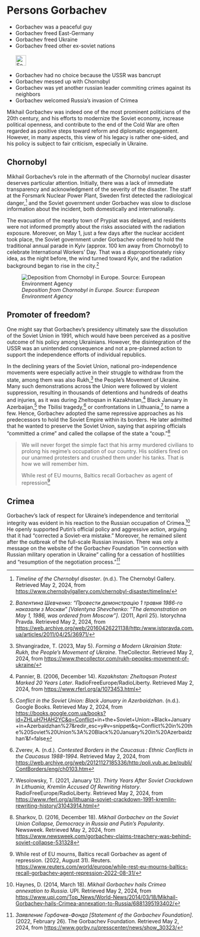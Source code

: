 # Persons Gorbachev {#sec-persons-gorbachev}

::: {.callout-caution title="Myth"}
- Gorbachev was a peaceful guy 
- Gorbachev freed East-Germany
- Gorbachev freed Ukraine
- Gorbachev freed other ex-soviet nations
[<br></br>![Search for topic in EUvsDisinfo](../all_common_img/EUvsDisinfo_400x240.jpg){height=2em}](https://euvsdisinfo.eu/disinformation-cases/?text=Mikhail%20Gorbachev&sort=relevance)
:::

::: {.callout-tip title="Truth"}
- Gorbachev had no choice because the USSR was bancrupt
- Gorbachev messed up with Chornobyl 
- Gorbachev was yet another russian leader commiting crimes against its neighbors
- Gorbachev welcomed Russia's invasion of Crimea 
:::

Mikhail Gorbachev was indeed one of the most prominent politicians of the 20th century, and his efforts to modernize the Soviet economy, increase political openness, and contribute to the end of the Cold War are often regarded as positive steps toward reform and diplomatic engagement. However, in many aspects, this view of his legacy is rather one-sided, and his policy is subject to fair criticism, especially in Ukraine.


## Chornobyl

Mikhail Gorbachev's role in the aftermath of the Chornobyl nuclear disaster deserves particular attention. Initially, there was a lack of immediate transparency and acknowledgment of the severity of the disaster. The staff at the Forsmark Nuclear Power Plant, Sweden first detected the radiological danger,[^persons-gorbachev-2] and the Soviet government under Gorbachev was slow to disclose information about the incident, both domestically and internationally.

The evacuation of the nearby town of Prypiat was delayed, and residents were not informed promptly about the risks associated with the radiation exposure. Moreover, on May 1, just a few days after the nuclear accident took place, the Soviet government under Gorbachev ordered to hold the traditional annual parade in Kyiv (approx. 100 km away from Chornobyl) to celebrate International Workers’ Day. That was a disproportionately risky idea, as the night before, the wind turned toward Kyiv, and the radiation background began to rise in the city.[^persons-gorbachev-3]

![*Deposition from Chornobyl in Europe. Source: European Environment Agency*](Chornobyl.jpg)



## Promoter of freedom?

One might say that Gorbachev's presidency ultimately saw the dissolution of the Soviet Union in 1991, which would have been perceived as a positive outcome of his policy among Ukrainians. However, the disintegration of the USSR was an unintended consequence and not a pre-planned action to support the independence efforts of individual republics.

In the declining years of the Soviet Union, national pro-independence movements were especially active in their struggle to withdraw from the state, among them was also Rukh,[^persons-gorbachev-4] the People’s Movement of Ukraine. Many such demonstrations across the Union were followed by violent suppression, resulting in thousands of detentions and hundreds of deaths and injuries, as it was during Zheltoqsan in Kazakhstan,[^persons-gorbachev-5] Black January in Azerbaijan,[^persons-gorbachev-6] the Tbilisi tragedy,[^persons-gorbachev-7] or confrontations in Lithuania,[^persons-gorbachev-8] to name a few. Hence, Gorbachev adopted the same repressive approaches as his predecessors to hold the Soviet Empire within its borders. He later admitted that he wanted to preserve the Soviet Union, saying that aspiring officials “committed a crime” and called the collapse of the state a “coup.”[^persons-gorbachev-9]

> We will never forget the simple fact that his army murdered civilians to prolong his regime's occupation of our country. His soldiers fired on our unarmed protesters and crushed them under his tanks. That is how we will remember him.
>
> While rest of EU mourns, Baltics recall Gorbachev as agent of repression[^persons-gorbachev-1]


## Crimea

Gorbachev’s lack of respect for Ukraine’s independence and territorial integrity was evident in his reaction to the Russian occupation of Crimea.[^persons-gorbachev-10] He openly supported Putin’s official policy and aggressive action, arguing that it had “corrected a Soviet-era mistake.” Moreover, he remained silent after the outbreak of the full-scale Russian invasion. There was only a message on the website of the Gorbachev Foundation “in connection with Russian military operation in Ukraine” calling for a cessation of hostilities and “resumption of the negotiation process.”[^persons-gorbachev-11]


[^persons-gorbachev-2]:  *Timeline of the Chernobyl disaster*. (n.d.). The Chernobyl Gallery. Retrieved May 2, 2024, from [https://www.chernobylgallery.com/chernobyl-disaster/timeline/](https://www.chernobylgallery.com/chernobyl-disaster/timeline/)

[^persons-gorbachev-3]:  *Валентина Шевченко: “Провести демонстрацію 1 травня 1986-го наказали з Москви” \[Valentyna Shevchenko: “The demonstration on May 1, 1986, was ordered from Moscow”\]*. (2011, April 25). Istorychna Pravda. Retrieved May 2, 2024, from [https://web.archive.org/web/20160426221138/http:/www.istpravda.com.ua/articles/2011/04/25/36971/](https://web.archive.org/web/20160426221138/http:/www.istpravda.com.ua/articles/2011/04/25/36971/)

[^persons-gorbachev-4]:  Shvangiradze, T. (2023, May 5). *Forming a Modern Ukrainian State: Rukh, the People’s Movement of Ukraine*. TheCollector. Retrieved May 2, 2024, from [https://www.thecollector.com/rukh-peoples-movement-of-ukraine/](https://www.thecollector.com/rukh-peoples-movement-of-ukraine/) 

[^persons-gorbachev-5]:  Pannier, B. (2006, December 14). *Kazakhstan: Zheltoqsan Protest Marked 20 Years Later*. RadioFreeEurope/RadioLiberty. Retrieved May 2, 2024, from [https://www.rferl.org/a/1073453.html](https://www.rferl.org/a/1073453.html) 

[^persons-gorbachev-6]:  *Conflict in the Soviet Union: Black January in Azerbaidzhan*. (n.d.). Google Books. Retrieved May 2, 2024, from [https://books.google.com.ua/books?id=ZHLuH7HAH2YC\&q=Conflict](https://books.google.com.ua/books?id=ZHLuH7HAH2YC\&q=Conflict)+in+the+Soviet+Union:+Black+January+in+Azerbaidzhan%27\&redir\_esc=y\#v=snippet\&q=Conflict%20in%20the%20Soviet%20Union%3A%20Black%20January%20in%20Azerbaidzhan’\&f=false

[^persons-gorbachev-7]:  Zverev, A. (n.d.). *Contested Borders in the Caucasus : Ethnic Conflicts in the Caucasus 1988-1994*. Retrieved May 2, 2024, from [https://web.archive.org/web/20121127185336/http:/poli.vub.ac.be/publi/ContBorders/eng/ch0103.htm](https://web.archive.org/web/20121127185336/http:/poli.vub.ac.be/publi/ContBorders/eng/ch0103.htm) 

[^persons-gorbachev-8]:  Wesolowsky, T. (2021, January 12). *Thirty Years After Soviet Crackdown In Lithuania, Kremlin Accused Of Rewriting History*. RadioFreeEurope/RadioLiberty. Retrieved May 2, 2024, from  [https://www.rferl.org/a/lithuania-soviet-crackdown-1991-kremlin-rewriting-history/31043914.html](https://www.rferl.org/a/lithuania-soviet-crackdown-1991-kremlin-rewriting-history/31043914.html) 

[^persons-gorbachev-9]:  Sharkov, D. (2016, December 18). *Mikhail Gorbachev on the Soviet Union Collapse, Democracy in Russia and Putin’s Popularity*. Newsweek. Retrieved May 2, 2024, from [https://www.newsweek.com/gorbachev-claims-treachery-was-behind-soviet-collapse-531328](https://www.newsweek.com/gorbachev-claims-treachery-was-behind-soviet-collapse-531328) 

[^persons-gorbachev-10]:  Haynes, D. (2014, March 18). *Mikhail Gorbachev hails Crimea annexation to Russia*. UPI. Retrieved May 2, 2024, from [https://www.upi.com/Top\_News/World-News/2014/03/18/Mikhail-Gorbachev-hails-Crimea-annexation-to-Russia/6881395193402/](https://www.upi.com/Top_News/World-News/2014/03/18/Mikhail-Gorbachev-hails-Crimea-annexation-to-Russia/6881395193402/) 

[^persons-gorbachev-11]:  *Заявление Горбачев-Фонда \[Statement of the Gorbachev Foundation\]*. (2022, February 26). The Gorbachev Foundation. Retrieved May 2, 2024, from [https://www.gorby.ru/presscenter/news/show\_30323/](https://www.gorby.ru/presscenter/news/show\_30323/)

[^persons-gorbachev-1]: While rest of EU mourns, Baltics recall Gorbachev as agent of repression. (2022, August 31). Reuters. [https://www.reuters.com/world/europe/while-rest-eu-mourns-baltics-recall-gorbachev-agent-repression-2022-08-31/](https://www.reuters.com/world/europe/while-rest-eu-mourns-baltics-recall-gorbachev-agent-repression-2022-08-31/)


